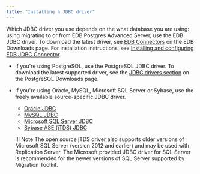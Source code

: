 ```yaml
---
title: "Installing a JDBC driver"
---
```


Which JDBC driver you use depends on the what database you are using:
using migrating to or from EDB Postgres Advanced Server, use the EDB JDBC driver. To download the latest driver, see [EDB Connectors](https://enterprisedb.com/software-downloads-postgres#edb-connectors) on the EDB Downloads page. For installation instructions, see [Installing and configuring EDB JDBC Connector](/jdbc_connector/latest/04_installing_and_configuring_the_jdbc_connector/).

- If you're using PostgreSQL, use the PostgreSQL JDBC driver. To download the latest supported driver, see the [JDBC drivers section](https://jdbc.postgresql.org/download/) on the PostgreSQL Downloads page. 

- If you're using Oracle, MySQL, Microsoft SQL Server or Sybase, use the freely available source-specific JDBC driver. 
  - [Oracle JDBC](https://www.oracle.com/database/technologies/appdev/jdbc-downloads.html)
  - [MySQL JDBC](https://dev.mysql.com/downloads/connector/j/)
  - [Microsoft SQL Server JDBC](https://learn.microsoft.com/en-us/sql/connect/jdbc/release-notes-for-the-jdbc-driver?view=sql-server-ver16#102)
  - [Sybase ASE (jTDS) JDBC](https://sourceforge.net/projects/jtds/files/)
    
  !!! Note
      The open source jTDS driver also supports older versions of Microsoft SQL Server (version 2012 and earlier) and may be used with Replication Server.  The Microsoft provided JDBC driver for SQL Server is recommended for the newer versions of SQL Server supported by Migration Toolkit.




